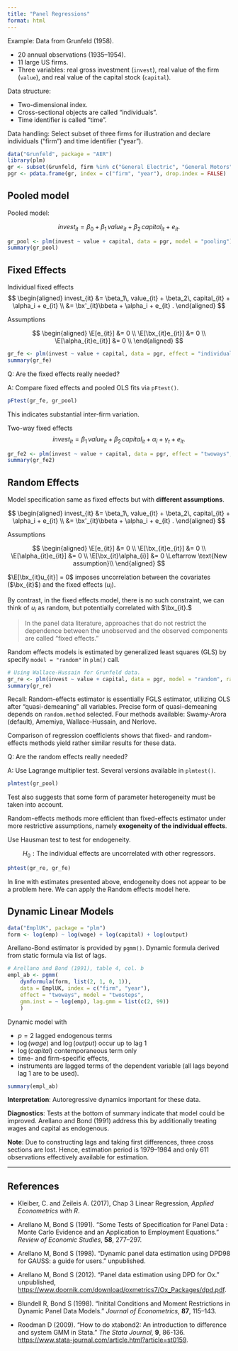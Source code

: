 ```yaml
---
title: "Panel Regressions"
format: html
---
```



Example: Data from Grunfeld (1958).

- 20 annual observations (1935–1954).
- 11 large US firms.
- Three variables: real gross investment (`invest`), real value of the firm (`value`), and real value of the capital stock (`capital`).

Data structure:

- Two-dimensional index.
- Cross-sectional objects are called "individuals".
- Time identifier is called "time".

Data handling: Select subset of three firms for illustration and declare
individuals ("firm") and time identifier ("year").

```r
data("Grunfeld", package = "AER")
library(plm)
gr <- subset(Grunfeld, firm %in% c("General Electric", "General Motors", "IBM"))
pgr <- pdata.frame(gr, index = c("firm", "year"), drop.index = FALSE)
```


## Pooled model

Pooled model:

$$
invest_{it} = \beta_0 + \beta_1\, value_{it} + \beta_2\, capital_{it} + e_{it}.
$$


```r
gr_pool <- plm(invest ~ value + capital, data = pgr, model = "pooling")
summary(gr_pool)
```

## Fixed Effects

Individual fixed effects
$$
\begin{aligned}
invest_{it} 
&= \beta_1\, value_{it} + \beta_2\, capital_{it} + \alpha_i + e_{it} \\
&= \bx'_{it}\bbeta  + \alpha_i + e_{it} .
\end{aligned}
$$

Assumptions

$$
\begin{aligned}
\E[e_{it}] &= 0 \\
\E[\bx_{it}e_{it}] &= 0 \\
\E[\alpha_{it}e_{it}] &= 0 \\
\end{aligned}
$$

```r
gr_fe <- plm(invest ~ value + capital, data = pgr, effect = "individual", model = "within")
summary(gr_fe)
```


Q: Are the fixed effects really needed? 

A: Compare fixed effects and pooled OLS fits via `pFtest()`.

```r
pFtest(gr_fe, gr_pool)
```

This indicates substantial inter-firm variation.


Two-way fixed effects
$$
invest_{it} = \beta_1\, value_{it} + \beta_2\, capital_{it} + \alpha_i + \gamma_t + e_{it}.
$$

```r
gr_fe2 <- plm(invest ~ value + capital, data = pgr, effect = "twoways", model = "within")
summary(gr_fe2)
```


## Random Effects

Model specification same as fixed effects but with **different assumptions**.

$$
\begin{aligned}
invest_{it} 
&= \beta_1\, value_{it} + \beta_2\, capital_{it} + \alpha_i + e_{it} \\
&= \bx'_{it}\bbeta  + \alpha_i + e_{it} .
\end{aligned}
$$

Assumptions

$$
\begin{aligned}
\E[e_{it}] &= 0 \\
\E[\bx_{it}e_{it}] &= 0 \\
\E[\alpha_{it}e_{it}] &= 0 \\
\E[\bx_{it}\alpha_{i}] &= 0 \Leftarrow \text{New assumption}\\
\end{aligned}
$$

$\E[\bx_{it}u_{it}] = 0$ imposes uncorrelation between the covariates ($\bx_{it}$) and the fixed effects ($u_{i}$). 

By contrast, in the fixed effects model, there is no such constraint, we can think of $u_i$ as random, but potentially correlated with $\bx_{it}.$

> In the panel data literature, approaches that do not restrict the dependence between the unobserved and the observed components are called “fixed effects.”


Random effects models is estimated by generalized least squares (GLS) by specify `model = "random"` in `plm()` call.

```r
# Using Wallace-Hussain for Grunfeld data.
gr_re <- plm(invest ~ value + capital, data = pgr, model = "random", random.method = "walhus")
summary(gr_re)
```

Recall: Random-effects estimator is essentially FGLS estimator, utilizing OLS after "quasi-demeaning" all variables.
Precise form of quasi-demeaning depends on `random.method` selected.
Four methods available: Swamy-Arora (default), Amemiya, Wallace-Hussain, and Nerlove.

Comparison of regression coefficients shows that fixed- and random-effects methods yield rather similar results for these data.

Q: Are the random effects really needed? 

A: Use Lagrange multiplier test. Several versions available in `plmtest()`.

```r
plmtest(gr_pool)
```

Test also suggests that some form of parameter heterogeneity must be taken into account.

Random-effects methods more efficient than fixed-effects estimator under more restrictive assumptions, namely **exogeneity of the individual effects**.

Use Hausman test to test for endogeneity.

$$
H_0: \text{The individual effects are uncorrelated with other regressors.}
$$

```r
phtest(gr_re, gr_fe)
```

In line with estimates presented above, endogeneity does not appear to
be a problem here. We can apply the Random effects model here.


## Dynamic Linear Models

```r
data("EmplUK", package = "plm")
form <- log(emp) ~ log(wage) + log(capital) + log(output)
```

Arellano-Bond estimator is provided by `pgmm()`. Dynamic formula derived from static formula via list of lags.

```r
# Arellano and Bond (1991), table 4, col. b 
empl_ab <- pgmm(
    dynformula(form, list(2, 1, 0, 1)),
    data = EmplUK, index = c("firm", "year"),
    effect = "twoways", model = "twosteps",
    gmm.inst = ~ log(emp), lag.gmm = list(c(2, 99)) 
    )
```

Dynamic model with

- $p=2$ lagged endogenous terms
- $\log(wage)$  and $\log(output)$ occur up to lag 1
- $\log(capital)$ contemporaneous term only
- time- and firm-specific effects,
- instruments are lagged terms of the dependent variable (all lags
beyond lag 1 are to be used).

```r
summary(empl_ab)
```


**Interpretation**: Autoregressive dynamics important for these data.

**Diagnostics**: Tests at the bottom of summary indicate that model could be improved. Arellano and Bond (1991) address this by additionally treating wages and capital as endogenous.

**Note**: Due to constructing lags and taking first differences, three cross
sections are lost. Hence, estimation period is 1979–1984 and only 611
observations effectively available for estimation.

--------------------------------------------------------------------------------

## References {.unlisted .unnumbered}

- Kleiber, C. and Zeileis A. (2017), Chap 3 Linear Regression, *Applied Econometrics with R*.

- Arellano M, Bond S (1991). “Some Tests of Specification for Panel Data : Monte Carlo Evidence and an Application to Employment Equations.” *Review of Economic Studies*, **58**, 277–297.

- Arellano M, Bond S (1998). “Dynamic panel data estimation using DPD98 for GAUSS: a guide for users.” unpublished.

- Arellano M, Bond S (2012). “Panel data estimation using DPD for Ox.” unpublished, <https://www.doornik.com/download/oxmetrics7/Ox_Packages/dpd.pdf>.

- Blundell R, Bond S (1998). “Initital Conditions and Moment Restrictions in Dynamic Panel Data Models.” *Journal of Econometrics*, **87**, 115–143.

- Roodman D (2009). “How to do xtabond2: An introduction to difference and system GMM in Stata.” *The Stata Journal*, **9**, 86-136. <https://www.stata-journal.com/article.html?article=st0159>.






